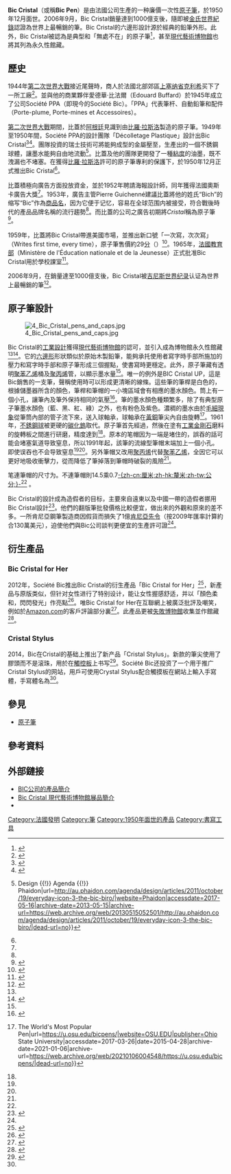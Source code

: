 {{noteTA
|G1=Country
|1=zh-tw:金氏世界紀錄; zh-hk:健力士世界紀錄; zh-sg:健力士世界记录;zh-cn:吉尼斯世界纪录;
|2=zh-hans:肯尼亚先令; zh-hant:肯尼亞先令; zh-hk:肯雅先令; zh-tw:肯亞先令;
|3=zh-hans:肯尼亚; zh-hant:肯尼亞; zh-hk:肯雅; zh-tw:肯亞;
}}
{{Infobox product
| title             = Bic Cristal
| image             = 03-BICcristal2008-03-26.jpg
| image_size        = 250px
| alt               = 
| caption           = 
| type              = [[原子筆|原子筆]]
| inventor          = {{le|馬塞爾·比蓋|Marcel Bich}}
| inception         = 1950年
| manufacturer      = {{le|Société Bic|Société Bic}}
| available         =
| current supplier  = 
| last production   = 
| models            =
| website           = http://www.bicworld.com/en/our-products/stationery
| notes             = 
}}
'''Bic Cristal'''（或稱'''Bic Pen'''）是由法國公司{{le|Société Bic|Société Bic}}生產的一种廉價一次性[[原子筆|原子筆]]，於1950年12月面世。2006年9月，Bic Cristal銷量達到1000億支後，隨即被[[金氏世界紀錄|金氏世界紀錄]]認證為世界上最暢銷的筆。Bic Cristal的六邊形設計源於經典的鉛筆外形。此外，Bic Cristal被認為是典型和「無處不在」的原子筆<ref name="Smithsonian">{{cite news|url=http://www.smithsonianmag.com/arts-culture/universal-typeface-averages-worlds-handwriting-to-produce-an-incredibly-average-font-180951904/|title=The Universal Typeface Project Averages the World's Handwriting to Produce an Incredibly Average Font|last=Stamp|first=Jimmy|work=Smithsonian|access-date=2017-03-15|language=en|archive-date=2017-03-16|archive-url=https://web.archive.org/web/20170316024225/http://www.smithsonianmag.com/arts-culture/universal-typeface-averages-worlds-handwriting-to-produce-an-incredibly-average-font-180951904/|dead-url=no}}</ref>，甚至[[現代藝術博物館|現代藝術博物館]]也將其列為永久性館藏。

==歷史==
1944年[[第二次世界大戰|第二次世界大戰]]接近尾聲時，商人{{le|馬塞爾·比蓋|Marcel Bich}}於法國北部郊區[[上塞纳省|上塞纳省]][[克利希_(上塞纳省)|克利希]]买下了一所工廠<ref name=timeline>{{cite web|title=Our Heritage, Your Passion|url=https://www.bicworld.com/en/about-us/our-heritage-your-passion|website=BICWorld|accessdate=2017-05-01|language=en|archive-date=2017-03-08|archive-url=https://web.archive.org/web/20170308184759/http://www.bicworld.com/en/about-us/our-heritage-your-passion|dead-url=no}}</ref>。並與他的商業夥伴愛德華·比法爾（Edouard Buffard）於1945年成立了公司Société PPA（即現今的Société Bic）。「PPA」代表筆杆、自動鉛筆和配件（Porte-plume, Porte-mines et Accessoires）。

[[第二次世界大戰|第二次世界大戰]]期間，比蓋於[[阿根廷|阿根廷]]見識到由[[比羅·拉斯洛|比羅·拉斯洛]]製造的原子筆。1949年至1950年間，Société PPA的設計團隊「Décolletage Plastique」設計出Bic Cristal<ref name="Phaidon">{{cite book|author1=Editors of Phaidon|editor1-last=Fletcher|editor1-first=Alan|title={{tsl|en|Phaidon Design Classics||Phaidon Design Classics}} – Volume 2|date=2006|publisher=Phaidon Press|location=London|isbn=0-7148-4399-7|edition=1. publ.}}</ref><ref name="Humble">{{cite web|title=Humble Masterpieces|url=https://www.moma.org/momaorg/shared/pdfs/docs/explore/exhibitions/humble_checklist.pdf|publisher=[[現代藝術博物館|The Museum of Modern Art]]|accessdate=2017-03-13|location=New York|date=2004-09-27|archive-date=2021-08-30|archive-url=https://web.archive.org/web/20210830174532/https://www.moma.org/momaorg/shared/pdfs/docs/explore/exhibitions/humble_checklist.pdf|dead-url=no}}</ref>。團隊投資的瑞士技術可將能夠成型的金屬壓至{{convert|0.01|mm}}，生產出{{convert|1|mm}}的一個不銹鋼球體，讓墨水能夠自由地流動<ref name="PhaidonOnline">{{cite web|title=Everyday Icon #3 The BIC Biro  {{!}} Design {{!}} Agenda {{!}} Phaidon|url=http://au.phaidon.com/agenda/design/articles/2011/october/19/everyday-icon-3-the-bic-biro/|website=Phaidon|accessdate=2017-05-16|archive-date=2013-05-15|archive-url=https://web.archive.org/web/20130515052501/http://au.phaidon.com/agenda/design/articles/2011/october/19/everyday-icon-3-the-bic-biro/|dead-url=no}}</ref>。比蓋及他的團隊更開發了一種[[粘度|粘度]]的油墨，既不洩漏也不堵塞。在獲得[[比羅·拉斯洛|比羅·拉斯洛]]許可的原子筆專利的保護下，於1950年12月正式推出Bic Cristal<ref name="Phaidon"/>。

比蓋積極向廣告方面投放資金，並於1952年聘請海報設計師{{le|雷蒙德·薩維尼亞克|Raymond Savignac}}，同年獲得法國奧斯卡廣告大獎<ref name=timeline/>。1953年，廣告主管Pierre Guichenné建議比蓋將他的姓氏“Bich”的缩写“Bic”作為[[商品名|商品名]]，因为它便于记忆，容易在全球范围内被接受，符合戰後時代的產品品牌名稱的流行趨勢<ref name="PhaidonOnline"/>。而比蓋的公司之廣告初期將''Cristal''稱為原子筆<ref>{{cite book|last1=Rota|first1=Matt|title=The Art of Ballpoint: Experimentation, Exploration, and Techniques in Ink|publisher=Rockport Publishers|isbn=978-1-63159-057-3|page=12|url=https://books.google.com/books?id=s4aqCgAAQBAJ|accessdate=2017-03-26|language=en|quote=An early BIC ad campaign referred to the pen as the 'Atomic Pen.'}}</ref>。

1959年，比蓋將Bic Cristal帶進美國市場，並推出新口號「一次寫，次次寫」（Writes first time, every time），原子筆售價約29[[分_(貨幣)|分]]（{{inflation|US|0.29|1959|r=2|fmt=eq|cursign=$}}）<ref name="first">{{cite news |url=http://articles.courant.com/1995-07-04/features/9507080125_1_new-dollar-dollar-coin-eisenhower-dollar |title=Who Says $1 Dollar Won't Buy Anything Anymore |last=Larcen |first=Donna |newspaper={{tsl|en|The Hartford Courant||The Hartford Courant}} |date=1995-07-04 |accessdate=2014-06-30 |archive-date=2014-07-14 |archive-url=https://web.archive.org/web/20140714221426/http://articles.courant.com/1995-07-04/features/9507080125_1_new-dollar-dollar-coin-eisenhower-dollar |dead-url=no }}</ref>。1965年，[[法國教育部|法國教育部]]（Ministère de l'Éducation nationale et de la Jeunesse）正式批准Bic Cristal用於學校課室<ref name="guardian">{{cite web|last1=Smith|first1=David|title=It's 70 today, but our favourite pen just keeps rolling along|url=https://www.theguardian.com/technology/2008/jun/15/news|website=The Guardian|date=2008-06-14|access-date=2020-08-04|archive-date=2021-05-24|archive-url=https://web.archive.org/web/20210524194632/https://www.theguardian.com/technology/2008/jun/15/news|dead-url=no}}</ref>。

2006年9月，在銷量達至1000億支後，Bic Cristal被[[吉尼斯世界纪录|吉尼斯世界纪录]]认证為世界上最暢銷的筆<ref>{{cite web |url=http://www.guinnessworldrecords.com/world-records/pen-best-selling/ |title=Pen – best selling |publisher=Guinness World Records |date=2006-01-09 |accessdate=2016-02-13 |archive-date=2016-02-17 |archive-url=https://web.archive.org/web/20160217021732/http://www.guinnessworldrecords.com/world-records/pen-best-selling/ |dead-url=no }}</ref>。

==原子筆設計==
[[File:4_Bic_Cristal_pens_and_caps.jpg|thumb]]

Bic Cristal的[[工業設計|工業設計]]獲得[[現代藝術博物館|現代藝術博物館]]的認可，並引入成為博物館永久性館藏<ref name="Humble"/><ref name=MoMA>{{cite web |url=http://www.moma.org/collection/browse_results.php?object_id=82141 |title=Bic Cristal in MoMA collection |publisher=Moma.org |date= |accessdate=2013-08-04 |archive-date=2013-08-30 |archive-url=https://web.archive.org/web/20130830234749/http://www.moma.org/collection/browse_results.php?object_id=82141 |dead-url=no }}</ref>。它的[[六邊形|六邊形]]形狀類似於原始木製鉛筆，能夠承托使用者寫字時手部所施加的壓力和寫字時手部和原子筆形成三個握點，使書寫時更穩定。此外，原子筆藏有透明[[聚苯乙烯|聚苯乙烯]]桶及[[聚丙烯|聚丙烯]]管，以顯示墨水量<ref name="Phaidon"/>。唯一的例外是BIC Cristal UP，這是Bic銷售的一支筆，聲稱使用時可以形成更清晰的線條。這些筆的筆桿是白色的，根據儲墨器所含的顏色，筆桿和筆帽的一小塊區域會有相應的墨水顏色。筒上有一個小孔，讓筆內及筆外保持相同的氣壓<ref name="faq">{{cite web|title=FAQ – BIC AU Website|url=http://au.bicworld.com/faq.html|website=au.bicworld.com|accessdate=2017-05-01|archive-url=https://web.archive.org/web/20170426202931/http://au.bicworld.com/faq.html|archive-date=2017-04-26|7=|dead-url=no}}</ref>。筆的墨水顏色種類繁多，除了有典型原子筆墨水顏色（藍、黑、紅、綠）之外，也有粉色及紫色。濃稠的墨水由於[[毛細現象|毛細現象]]從筆筒內部的管子流下來，送入球軸承，球軸承在[[黃銅|黃銅]]筆尖內自由旋轉<ref name="Ohio">{{cite web|last1=Lemon|first1=Michael|title=Bic Cristal Pens {{!}} The World's Most Popular Pen|url=https://u.osu.edu/bicpens/|website=OSU.EDU|publisher=Ohio State University|accessdate=2017-03-26|date=2015-04-28|archive-date=2021-01-06|archive-url=https://web.archive.org/web/20210106004548/https://u.osu.edu/bicpens/|dead-url=no}}</ref>。1961年，[[不銹鋼球|不銹鋼球]]被更硬的[[碳化鎢|碳化鎢]]取代。原子筆首先經過{{le|高溫陶化|vitrified}}，然後在塗有[[钻石|工業金剛石]]磨料的旋轉板之間進行研磨，精度達到{{convert|0.1|µm|in|abbr=on}}<ref name="Ohio"/>。原本的笔帽因为一端是堵住的，誤吞的話可能会堵塞氣道导致窒息，所以1991年起，該筆的流線型筆帽末端加上一個小孔。即使误吞也不会导致窒息<ref name="Phaidon"/><ref name=faq/>。另外筆帽又改用[[聚丙烯|聚丙烯]]代替[[聚苯乙烯|聚苯乙烯]]，全因它可以更好地吸收衝擊力，從而降低了筆掉落到筆帽時破裂的風險<ref name="Ohio"/>。

笔連筆帽的尺寸为{{convert|5+7/8|x|1/2|in|cm}}。不連筆帽則14.5乘0.7[[釐米|-{zh-cn:厘米;zh-hk:釐米;zh-tw:公分;}-]]<ref name=MoMA/> 。

Bic Cristal的設計成為造假者的目标，主要來自遠東以及中國一帶的造假者挪用Bic Cristal設計<ref name="kenya">{{cite web|last1=Waka|first1=Brenda|title=RESPONSE STRATEGIES OF HACO INDUSTRIES KENYA LIMITED TO THE CHALLENGES OF COUNTERFEIT PRODUCTS IN EAST AFRICA|url=http://erepository.uonbi.ac.ke/bitstream/handle/11295/21841/Waka_Response%20Strategies%20of%20Haco%20Industries%20Kenya%20Limited%20to%20the%20Challenges%20of%20Counterfeit%20Products%20in%20East%20Africa.pdf|website=University of Nairobi Digital Repository|publisher=Haco Industries Kenya Limited|accessdate=2017-04-21|archive-date=2021-08-30|archive-url=https://web.archive.org/web/20210830174425/http://erepository.uonbi.ac.ke/bitstream/handle/11295/21841/Waka_Response%20Strategies%20of%20Haco%20Industries%20Kenya%20Limited%20to%20the%20Challenges%20of%20Counterfeit%20Products%20in%20East%20Africa.pdf|dead-url=no}}</ref>。他們的翻版筆批發價格比較便宜，做出來的外觀和原來的差不多。一所肯尼亞鋼筆製造商因假貨而損失了1億[[肯尼亞先令|肯尼亞先令]]（按2009年匯率計算約合130萬美元），迫使他們與Bic公司談判更便宜的生產許可證<ref name="kenya"/>。

== 衍生產品 ==

===Bic Cristal for Her===
2012年，Société Bic推出Bic Cristal的衍生產品「Bic Cristal for Her」<ref>{{cite web|last1=Vinjamuri|first1=David|title=Bic For Her: What They Were Actually Thinking (As Told By A Man Who Worked On Tampons)|url=https://www.forbes.com/sites/davidvinjamuri/2012/08/30/bic-for-her-what-they-were-actually-thinking-as-told-by-a-man-who-worked-on-tampons|website=Forbes|accessdate=2017-04-17|archive-date=2017-04-18|archive-url=https://web.archive.org/web/20170418085507/https://www.forbes.com/sites/davidvinjamuri/2012/08/30/bic-for-her-what-they-were-actually-thinking-as-told-by-a-man-who-worked-on-tampons/|dead-url=no}}</ref>，新產品与原版类似，但针对女性进行了特别设计，能让女性握感舒适，并以「顏色柔和，閃閃發光」作亮點<ref>{{Cite web |title=Bic for Her – pens designed for women. – Virtual tour of Museum of Failure |url=https://collection.museumoffailure.com/bic-for-her-pens-designed-for-women/ |accessdate=2020-08-01 |work=失敗博物館 |language=en |archive-date=2020-11-08 |archive-url=https://web.archive.org/web/20201108160651/https://collection.museumoffailure.com/bic-for-her-pens-designed-for-women/ |dead-url=no }}</ref>。唯Bic Cristal for Her在互聯網上被廣泛批評及嘲笑，例如於[[亞馬遜公司|Amazon.com]]的客戶評論部分裏<ref>{{cite web|last1=News|first1=ABC|title=Bic Pens 'For Her' Draw Amazon Flames|url=https://abcnews.go.com/blogs/headlines/2012/08/bic-pens-for-her-draw-amazon-flames/|website=ABC News|accessdate=2017-04-17|archive-date=2021-04-23|archive-url=https://web.archive.org/web/20210423062546/https://abcnews.go.com/blogs/headlines/2012/08/bic-pens-for-her-draw-amazon-flames/|dead-url=no}}</ref>。此產品更被[[失敗博物館|失敗博物館]]收集並作館藏<ref>{{cite news|title=At This Museum, Failures Are Welcome|first1=Christine|last1=Hauser|first2=Christina|last2=Anderson|date=2017-04-21|newspaper=[[纽约时报|The New York Times]]|url=https://www.nytimes.com/2017/04/25/arts/museum-of-failure.html|accessdate=2020-08-04|archive-date=2020-06-21|archive-url=https://web.archive.org/web/20200621020821/https://www.nytimes.com/2017/04/25/arts/museum-of-failure.html|dead-url=no}}</ref>。

=== Cristal Stylus ===
2014，Bic在Cristal的基础上推出了新产品「Cristal Stylus」。新款的筆尖使用了膠頭而不是滚珠，用於在[[觸控板|觸控板]]上书写<ref>{{cite news|last1=Liszewski|first1=Andrew|title=The Classic Bic Pen Now Works On Your Smartphone Display Too|url=https://gizmodo.com/the-classic-bic-pen-now-works-on-your-smartphone-displa-1510693371|accessdate=2017-03-17|work=Gizmodo|date=2014-01-28|archive-date=2021-03-06|archive-url=https://web.archive.org/web/20210306023005/https://gizmodo.com/the-classic-bic-pen-now-works-on-your-smartphone-displa-1510693371|dead-url=no}}</ref>。Société Bic还投资了一个用于推广Cristal Stylus的网站，用戶可使用Crystal Stylus配合觸摸板在網站上輸入手寫體，手寫體名為{{le|通用字體實驗|Universal Typeface Experiment}}<ref name=Smithsonian/>。

==參見==
* [[原子筆|原子筆]]

==參考資料==
{{reflist|30em}}

==外部鏈接==
*  [https://www.bicworld.com/en/our-products/stationery BIC公司的產品簡介]{{Wayback|url=https://www.bicworld.com/en/our-products/stationery |date=20200803152352 }}
* [http://www.moma.org/collection/browse_results.php?object_id=82141 Bic Cristal 現代藝術博物館展品簡介]{{Wayback|url=http://www.moma.org/collection/browse_results.php?object_id=82141 |date=20130830234749 }}
* {{EAN|3086123001060}}

[[Category:法國發明|Category:法國發明]]
[[Category:筆|Category:筆]]
[[Category:1950年面世的產品|Category:1950年面世的產品]]
[[Category:書寫工具|Category:書寫工具]]
{{Good article}}